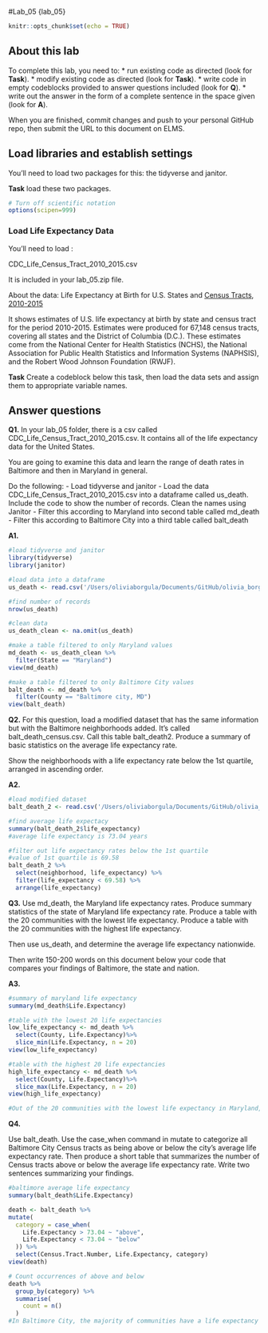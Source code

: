 #Lab_05  {lab_05}

```r
knitr::opts_chunk$set(echo = TRUE)
```

## About this lab

To complete this lab, you need to:
* run existing code as directed (look for **Task**).
* modify existing code as directed (look for **Task**).
* write code in empty codeblocks provided to answer questions included (look for **Q**).
* write out the answer in the form of a complete sentence in the space given (look for **A**).

When you are finished, commit changes and push to your personal GitHub repo, then submit the URL to this document on ELMS.

## Load libraries and establish settings

You'll need to load two packages for this: the tidyverse and janitor.

**Task** load these two packages.

```r
# Turn off scientific notation
options(scipen=999)
```

### Load Life Expectancy Data

You'll need to load :

CDC_Life_Census_Tract_2010_2015.csv

It is included in your lab_05.zip file.

About the data: 
Life Expectancy at Birth for U.S. States and [Census Tracts, 2010-2015](https://www.cdc.gov/nchs/data-visualization/life-expectancy/index.html) 

It shows estimates of U.S. life expectancy at birth by state and census tract for the period 2010-2015. Estimates were produced for 67,148 census tracts, covering all states and the District of Columbia (D.C.). These estimates come from the National Center for Health Statistics (NCHS), the National Association for Public Health Statistics and Information Systems (NAPHSIS), and the Robert Wood Johnson Foundation (RWJF).


**Task** Create a codeblock below this task, then load the data sets and assign them to appropriate variable names. 

## Answer questions

**Q1.** In your lab_05 folder, there is a csv called CDC_Life_Census_Tract_2010_2015.csv.  It contains all of the life expectancy data for the United States.

You are going to examine this data and learn the range of death rates in Baltimore and then in Maryland in general.

Do the following:
-  Load tidyverse and janitor
-  Load the data CDC_Life_Census_Tract_2010_2015.csv into a dataframe called us_death. 
Include the code to show the number of records. Clean the names using Janitor
-  Filter this according to Maryland into second table called md_death
-  Filter this according to Baltimore City into a third table called balt_death

**A1.**

```r
#load tidyverse and janitor
library(tidyverse)
library(janitor)

#load data into a dataframe
us_death <- read.csv('/Users/oliviaborgula/Documents/GitHub/olivia_borgula_jour472/lab_05/CDC_Life_Census_Tract_2010_2015.csv') %>% as.data.frame()

#find number of records
nrow(us_death)

#clean data
us_death_clean <- na.omit(us_death)

#make a table filtered to only Maryland values
md_death <- us_death_clean %>%
  filter(State == "Maryland")
view(md_death)

#make a table filtered to only Baltimore City values
balt_death <- md_death %>%
  filter(County == "Baltimore city, MD")
view(balt_death)
```

**Q2.** 
For this question, load a modified dataset that has the same information but with the Baltimore neighborhoods added. It's called balt_death_census.csv. Call this table balt_death2. 
Produce a summary of basic statistics on the average life expectancy rate.

Show the neighborhoods with a life expectancy rate below the 1st quartile, arranged in ascending order. 


**A2.** 
```r
#load modified dataset
balt_death_2 <- read.csv('/Users/oliviaborgula/Documents/GitHub/olivia_borgula_jour472/lab_05/balt_death_census.csv') %>% as.data.frame()

#find average life expectacy
summary(balt_death_2$life_expectancy)
#average life expectancy is 73.04 years 

#filter out life expectancy rates below the 1st quartile 
#value of 1st quartile is 69.58
balt_death_2 %>%
  select(neighborhood, life_expectancy) %>%
  filter(life_expectancy < 69.58) %>%
  arrange(life_expectancy)

```

**Q3.** Use md_death, the Maryland life expectancy rates.
Produce summary statistics of the state of Maryland life expectancy rate. 
Produce a table with the 20 communities with the lowest life expectancy. 
Produce a table with the 20 communities with the highest life expectancy. 

Then use us_death, and determine the average life expectancy nationwide.

Then write 150-200 words on this document below your code that compares your findings of Baltimore, the state and nation. 

**A3.**

```r
#summary of maryland life expectancy 
summary(md_death$Life.Expectancy)

#table with the lowest 20 life expectancies 
low_life_expectancy <- md_death %>%
  select(County, Life.Expectancy)%>%
  slice_min(Life.Expectancy, n = 20)
view(low_life_expectancy)

#table with the highest 20 life expectancies 
high_life_expectancy <- md_death %>%
  select(County, Life.Expectancy)%>%
  slice_max(Life.Expectancy, n = 20)
view(high_life_expectancy)

#Out of the 20 communities with the lowest life expectancy in Maryland, 19 are in Baltimore City, ranging from 62.6 years to 67.4 years. On the other hand, 18 out of the 20 communities with the highest life expectancies are located in Montgomery County, with the highest being about 96 years. Prince George's County and Baltimore County are also among the top 20 life expectancies in the state, with a Baltimore County neighborhood being 88.5 years and Prince George's County community have a life expectancy of 87.9 Within Baltimore City, the community with the highest life expectancy was only about 87 years, which is well below many Montgomery County communities' top  life expectancies. In the nation, the life expectancy is about 77 years old, which is above many Baltimore City communities' life expectancies but below many Montgomery County communities' life expectancies. Additionally, the average life expectancy for all of Maryland is 78.7, which is above the national life expectancy. 
```

**Q4.**

Use balt_death. Use the case_when command in mutate to categorize all Baltimore City Census tracts as being above or below the city's average life expectancy rate. 
Then produce a short table that summarizes the number of Census tracts above or below the average life expectancy rate. Write two sentences summarizing your findings.


```r
#baltimore average life expectancy
summary(balt_death$Life.Expectancy)

death <- balt_death %>%
mutate(
  category = case_when(
    Life.Expectancy > 73.04 ~ "above",
    Life.Expectancy < 73.04 ~ "below"
  )) %>%
  select(Census.Tract.Number, Life.Expectancy, category)
view(death)

# Count occurrences of above and below
death %>%
  group_by(category) %>%
  summarise(
    count = n()
  )
#In Baltimore City, the majority of communities have a life expectancy below the Maryland average of 73.04 years. 87 communities are above the average, 93 are below and for 20 there were no data. 
```


